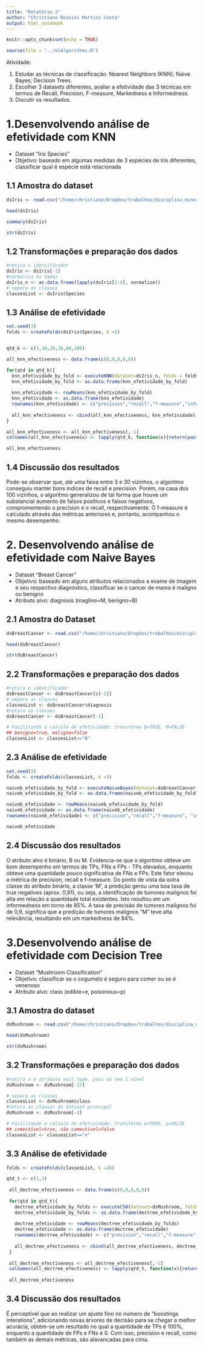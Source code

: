 ```yaml
---
title: "Relatório 2"
author: "Christiano Rossini Martins Costa"
output: html_notebook
---
```


```r
knitr::opts_chunk$set(echo = TRUE)

source(file = "../mlAlgorithms.R")

```

Atividade: 

1. Estudar as técnicas de classificação: Nearest Neighbors (KNN); Naive Bayes; Decision Trees. 
2. Escolher 3 datasets diferentes, avaliar a efetividade das 3 técnicas em termos de Recall, Precision, F-measure, Markedness e Informedness. 
3. Discutir os resultados.


# 1.Desenvolvendo análise de efetividade com KNN 

* Dataset "Iris Species"
* Objetivo: baseado em algumas medidas de 3 espécies de Iris diferentes, classificar qual é espécie está relacionada

## 1.1 Amostra do dataset  
```r
dsIris <- read.csv("/home/christiano/Dropbox/trabalhos/disciplina_mineracao/datasets/datasets_menores/Iris/Iris.csv")

head(dsIris)
```

```r
summary(dsIris)
```

```r
str(dsIris)
```


## 1.2 Transformações e preparação dos dados

```r
#retira o identificador
dsIris <- dsIris[-1]
#normaliza os dados
dsIris_n <- as.data.frame(lapply(dsIris[1:4], normalize))
# separa as classes
classesList <- dsIris$Species

```

## 1.3 Análise de efetividade
```r

set.seed(3)
folds <- createFolds(dsIris$Species, k =5)


qtd_k <- c(3,10,20,30,60,100)

all_knn_efectiveness <- data.frame(c(0,0,0,0,0))

for(qtd in qtd_k){
  knn_efetividade_by_fold <- executeKNN(dataset=dsIris_n, folds = folds, datasetClasses = classesList, qtd)
  knn_efetividade_by_fold <- as.data.frame(knn_efetividade_by_fold)
  
  knn_efetividade <- rowMeans(knn_efetividade_by_fold)
  knn_efetividade <- as.data.frame(knn_efetividade)
  rownames(knn_efetividade) <- c("precision","recall","f-measure","informedness","markedness")
  
  all_knn_efectiveness <- cbind(all_knn_efectiveness, knn_efetividade)
}  

all_knn_efectiveness <- all_knn_efectiveness[,-1]
colnames(all_knn_efectiveness) <- lapply(qtd_k, function(x){return(paste("k=",x))}) 

all_knn_efectiveness
```

## 1.4 Discussão dos resultados

Pode-se observar que, até uma faixa entre 3 e 30 vizinhos, o algoritmo conseguiu manter bons índices de recall e precision. Porém, na casa dos 100 vizinhos, o algoritmo generalizou de tal forma que houve um substancial aumento de falsos positivos e falsos negativos, compromentendo o  precision e o recall, respectivamente. O f-measure é calculado através das métricas anteriores e, portanto, acompanhou o mesmo desempenho.


# 2. Desenvolvendo análise de efetividade com Naive Bayes

* Dataset "Breast Cancer"
* Objetivo: baseado em alguns atributos relacionados a exame de imagem e seu respectivo diagnóstico, classificar se o cancer de mama é maligno ou benigno
* Atributo alvo: diagnosis (maglino=M, benigno=B)

## 2.1 Amostra do Dataset
```r

dsBreastCancer <- read.csv("/home/christiano/Dropbox/trabalhos/disciplina_mineracao/datasets/datasets_menores/breast-cancer/data.csv", stringsAsFactors = TRUE)

head(dsBreastCancer)
```

```r
str(dsBreastCancer)
```

## 2.2 Transformações e preparação dos dados

```r
#retira o identificador
dsBreastCancer <- dsBreastCancer[c(-1)]
# separa as classes
classesList <- dsBreastCancer$diagnosis
#retira as classes
dsBreastCancer <- dsBreastCancer[-1] 

# Facilitando o calculo de efetividade: transforma B=TRUE, M=FALSE
## benigno=true, maligno=false
classesList <- classesList=="B"
```

## 2.3 Análise de efetividade


```r
set.seed(3)
folds <- createFolds(classesList, k =5)

naiveb_efetividade_by_fold <- executeNaiveBayes(dataset=dsBreastCancer, folds = folds, datasetClasses = classesList)
naiveb_efetividade_by_fold <- as.data.frame(naiveb_efetividade_by_fold)

naiveb_efetividade <- rowMeans(naiveb_efetividade_by_fold)
naiveb_efetividade <- as.data.frame(naiveb_efetividade)
rownames(naiveb_efetividade) <- c("precision","recall","f-measure", "informedness","markedness")

naiveb_efetividade

```

## 2.4 Discussão dos resultados

O atributo alvo é binário, B ou M. Evidencia-se que o algoritmo obteve um bom desempenho em termos de TPs, FNs e FPs - TPs elevados, enquanto obteve uma quantidade pouco significativa de FNs e FPs. Este fator elevou a métrica de precision, recall e f-measure.
Do ponto de vista da outra classe do atributo binário, a classe 'M', a  predição gerou uma boa taxa de true negatives (aprox. 0,91), ou seja, a identificação de tumores malignos foi alta em relação a quantidade total existentes. Isto resultou em um informedness em torno de 85%. A taxa de precisão de tumores malignos foi de 0,9, significa que a predição de tumores malignos "M" teve alta relevância, resultando em um markedness de 84%. 



# 3.Desenvolvendo análise de efetividade com Decision Tree

* Dataset "Mushroom Classification"
* Objetivo: classificar se o cogumelo é seguro para comer ou se é venenoso
* Atributo alvo: class (edible=e, poisonous=p)

## 3.1 Amostra do dataset
```r

dsMushroom <- read.csv("/home/christiano/Dropbox/trabalhos/disciplina_mineracao/datasets/datasets_menores/mushrooms.csv")

head(dsMushroom)
```

```r
str(dsMushroom)
```


## 3.2 Transformações e preparação dos dados

```r
#retira o o atributo veil.type, pois só tem 1 nível
dsMushroom <- dsMushroom[-17]

# separa as classes
classesList <- dsMushroom$class
#retira as classes do dataset principal
dsMushroom <- dsMushroom[-1] 

# Facilitando o calculo de efetividade: transforma e=TRUE, p=FALSE
## comestível=true, não comestível=false
classesList <- classesList=="e"
```


## 3.3 Análise de efetividade

```r
folds <- createFolds(classesList, k =20)

qtd_t <- c(1,3)
 
 all_dectree_efectiveness <- data.frame(c(0,0,0,0,0))
 
 for(qtd in qtd_t){
   dectree_efetividade_by_folds <- executeC50(dataset=dsMushroom, folds = folds, datasetClasses = classesList, t = qtd)
   dectree_efetividade_by_folds <- as.data.frame(dectree_efetividade_by_folds)
   
   dectree_efetividade <- rowMeans(dectree_efetividade_by_folds)
   dectree_efetividade <- as.data.frame(dectree_efetividade)
   rownames(dectree_efetividade) <- c("precision","recall","f-measure", "informedness","markedness")
   
   all_dectree_efectiveness <- cbind(all_dectree_efectiveness, dectree_efetividade)
 }  
 
 all_dectree_efectiveness <- all_dectree_efectiveness[,-1]
 colnames(all_dectree_efectiveness) <- lapply(qtd_t, function(x){return(paste("Trials =",x))}) 
 
 all_dectree_efectiveness

```

## 3.4 Discussão dos resultados

É perceptível que ao realizar um ajuste fino no número de "boostings interations", adicionando novas árvores de decisão para se chegar a melhor acurácia, obtém-se um resultado no qual a quantidade de TPs é 100%, enquanto a quantidade de FPs e FNs é 0. 
Com isso, precision e recall, como também as demais métricas, são alavancadas para cima.